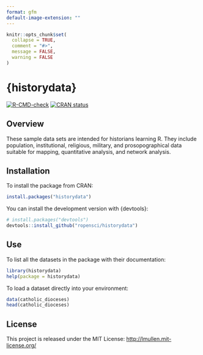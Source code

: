 ```yaml
---
format: gfm
default-image-extension: ""
---
```


<!-- README.md is rendered from README.qmd. Edit README.qmd and render to update README.md -->

```R
knitr::opts_chunk$set(
  collapse = TRUE,
  comment = "#>",
  message = FALSE,
  warning = FALSE
)
```

# {historydata}

<!-- badges: start -->
[![R-CMD-check](https://github.com/ropensci/historydata/actions/workflows/R-CMD-check.yaml/badge.svg)](https://github.com/ropensci/historydata/actions/workflows/R-CMD-check.yaml)
[![CRAN status](https://www.r-pkg.org/badges/version/historydata)](https://CRAN.R-project.org/package=historydata)
<!-- badges: end -->

## Overview

These sample data sets are intended for historians learning R. They include population, institutional, religious, military, and prosopographical data suitable for mapping, quantitative analysis, and network analysis.

## Installation

To install the package from CRAN:

```R
install.packages("historydata")
```

You can install the development version with {devtools}:

```R
# install.packages("devtools")
devtools::install_github("ropensci/historydata")
```

## Use

To list all the datasets in the package with their documentation:

```R
library(historydata)
help(package = historydata)
```

To load a dataset directly into your environment:
```R
data(catholic_dioceses)
head(catholic_dioceses)
```

## License

This project is released under the MIT License:
<http://lmullen.mit-license.org/>
